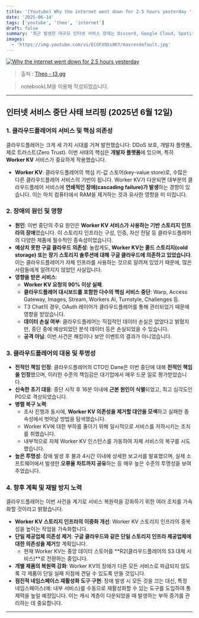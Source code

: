 ```yaml
---
title: '[Youtube] Why the internet went down for 2.5 hours yesterday '
date: '2025-06-14'
tags: ['youtube', 'theo', 'internet']
draft: false
summary: '최근 발생한 대규모 인터넷 서비스 장애는 Discord, Google Cloud, Spotify, Google, Twitch, Character AI, Google Meet, Rocket League, Nest 등 광범위한 서비스에 영향을 미쳤으며, 이는 인터넷 인프라의 상호 의존성과 특정 핵심 제공업체에 대한 의존성의 위험성을 명확히 보여주었습니다. 특히 Cloudflare의 핵심 서비스인 Worker KV 장애가 이번 사태의 주요 원인으로 지목되었으며, 이 서비스의 숨겨진 Google Cloud 종속성이 밝혀지며 업계에 큰 충격을 주었습니다.'
images:
  - 'https://img.youtube.com/vi/ECOFX9Ss0KY/maxresdefault.jpg'
---
```


[![Why the internet went down for 2.5 hours yesterday](https://img.youtube.com/vi/ECOFX9Ss0KY/maxresdefault.jpg)](https://www.youtube.com/watch?v=ECOFX9Ss0KY)

> 출처 : [Theo - t3․gg](https://www.youtube.com/@t3dotgg)

> notebookLM을 이용해 작성되었습니다.

---

## 인터넷 서비스 중단 사태 브리핑 (2025년 6월 12일)

### 1. 클라우드플레어의 서비스 및 핵심 의존성

클라우드플레어는 크게 세 가지 시대를 거쳐 발전했습니다: DDoS 보호, 개발자 플랫폼, 제로 트러스트(Zero Trust). 이번 사태의 핵심은 **개발자 플랫폼**에 있으며, 특히 **Worker KV** 서비스가 중요하게 작용했습니다.

- **Worker KV**: 클라우드플레어의 핵심 키-값 스토어(key-value store)로, 수많은 다른 클라우드플레어 서비스의 기반이 됩니다. Worker KV가 다운되면 대부분의 클라우드플레어 서비스에 **연쇄적인 장애(cascading failure)가 발생**하는 경향이 있습니다. 이는 마치 컴퓨터에서 RAM을 제거하는 것과 유사한 영향을 미 미칩니다.

### 2. 장애의 원인 및 영향

- **원인**: 이번 중단의 주요 원인은 **Worker KV 서비스가 사용하는 기반 스토리지 인프라의 장애**였습니다. 이 스토리지 인프라는 구성, 인증, 자산 전달 등 클라우드플레어의 다양한 제품에 필수적인 종속성이었습니다.
- **예상치 못한 구글 클라우드 의존성**: 놀랍게도, **Worker KV는 콜드 스토리지(cold storage) 또는 장기 스토리지 솔루션에 대해 구글 클라우드에 의존하고 있었습니다**. 이는 클라우드플레어가 자체 인프라를 사용하는 것으로 알려져 있었기 때문에, 많은 사람들에게 알려지지 않았던 사실입니다.
- **영향을 받은 서비스**:
  - **Worker KV 요청의 90% 이상 실패**.
  - **클라우드플레어 대시보드를 포함한 다수의 핵심 서비스 중단**: Warp, Access Gateway, Images, Stream, Workers AI, Turnstyle, Challenges 등.
  - T3 Chat의 경우, OAuth 레이어가 클라우드플레어를 통해 관리되었기 때문에 영향을 받았습니다.
  - **데이터 손실 여부**: 클라우드플레어는 직접적인 데이터 손실은 없었다고 밝혔지만, 중단 중에 예상되었던 분석 데이터 등은 손실되었을 수 있습니다.
  - **공격 아님**: 이번 사건은 해킹이나 보안 이벤트의 결과가 아니었습니다.

### 3. 클라우드플레어의 대응 및 투명성

- **전적인 책임 인정**: 클라우드플레어의 CTO인 Dane은 이번 중단에 대해 **전적인 책임을 인정**했으며, 이러한 수준의 책임감은 대기업에서 매우 드문 일로 평가받았습니다.
- **신속한 초기 대응**: 중단 시작 후 16분 이내에 **근본 원인이 식별**되었고, 최고 심각도인 P0으로 격상되었습니다.
- **병렬 복구 노력**:
  - 조사 진행과 동시에, **Worker KV 의존성을 제거할 대안을 모색**하고 실패한 종속성에서 벗어날 방법을 탐색했습니다.
  - Worker KV에 대한 부하를 줄이기 위해 일시적으로 서비스를 저하시키는 조치를 취했습니다.
  - 내부적으로 자체 Worker KV 인스턴스를 가동하여 자체 서비스의 복구를 시도했습니다.
- **높은 투명성**: 장애 발생 후 불과 4시간 이내에 상세한 보고서를 발표했으며, 실제 소프트웨어에서 발생한 **오류율 차트까지 공유**하는 등 매우 높은 수준의 투명성을 보여주었습니다.

### 4. 향후 계획 및 재발 방지 노력

클라우드플레어는 이번 사건을 계기로 서비스 복원력을 강화하기 위한 여러 조치를 가속화할 것이라고 밝혔습니다.

- **Worker KV 스토리지 인프라의 이중화 개선**: Worker KV 스토리지 인프라의 중복성을 높이는 작업을 가속화합니다.
- **단일 제공업체 의존성 제거**: **구글 클라우드와 같은 단일 스토리지 인프라 제공업체에 대한 의존성을 제거**할 계획입니다.
  - 현재 Worker KV는 중앙 데이터 스토어를 **R2(클라우드플레어의 S3 대체 서비스)**로 전환하는 중입니다.
- **개별 제품의 복원력 강화**: Worker KV의 장애가 다른 모든 서비스로 파급되지 않도록 각 제품이 단일 실패 지점에 견딜 수 있도록 만들 것입니다.
- **점진적 네임스페이스 재활성화 도구 구현**: 장애 발생 시 모든 것을 끄는 대신, 특정 네임스페이스(예: 내부 서비스)를 수동으로 재활성화할 수 있는 도구를 도입하여 통제력을 높일 예정입니다. 이는 캐시 계층이 다운되었을 때 발생하는 부하 증가를 관리하는 데 중요합니다.

---
